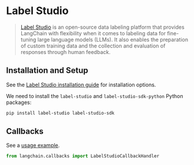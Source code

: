 # Label Studio

> [Label Studio](https://labelstud.io/guide/get_started) is an open-source data labeling platform that provides LangChain with flexibility when it comes to labeling data for fine-tuning large language models (LLMs). It also enables the preparation of custom training data and the collection and evaluation of responses through human feedback.

## Installation and Setup

See the [Label Studio installation guide](https://labelstud.io/guide/install) for installation options.

We need to install the `label-studio` and `label-studio-sdk-python` Python packages:

```bash
pip install label-studio label-studio-sdk
```

## Callbacks

See a [usage example](/docs/integrations/callbacks/labelstudio).

```python
from langchain.callbacks import LabelStudioCallbackHandler
```
